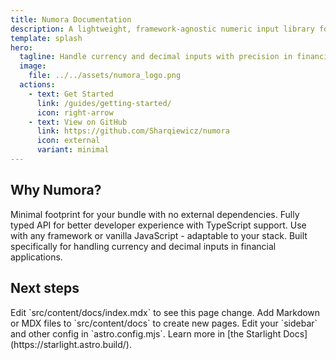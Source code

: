 ```yaml
---
title: Numora Documentation
description: A lightweight, framework-agnostic numeric input library for financial applications
template: splash
hero:
  tagline: Handle currency and decimal inputs with precision in financial/DeFi applications
  image:
    file: ../../assets/numora_logo.png
  actions:
    - text: Get Started
      link: /guides/getting-started/
      icon: right-arrow
    - text: View on GitHub
      link: https://github.com/Sharqiewicz/numora
      icon: external
      variant: minimal
---
```



## Why Numora?

<CardGrid stagger>
	<Card title="Zero Dependencies" icon="rocket">
		Minimal footprint for your bundle with no external dependencies.
	</Card>
	<Card title="Type Safety" icon="approve-check">
		Fully typed API for better developer experience with TypeScript support.
	</Card>
	<Card title="Framework Agnostic" icon="puzzle">
		Use with any framework or vanilla JavaScript - adaptable to your stack.
	</Card>
	<Card title="Financial Focus" icon="document">
		Built specifically for handling currency and decimal inputs in financial applications.
	</Card>
</CardGrid>

## Next steps

<CardGrid stagger>
	<Card title="Update content" icon="pencil">
		Edit `src/content/docs/index.mdx` to see this page change.
	</Card>
	<Card title="Add new content" icon="add-document">
		Add Markdown or MDX files to `src/content/docs` to create new pages.
	</Card>
	<Card title="Configure your site" icon="setting">
		Edit your `sidebar` and other config in `astro.config.mjs`.
	</Card>
	<Card title="Read the docs" icon="open-book">
		Learn more in [the Starlight Docs](https://starlight.astro.build/).
	</Card>
</CardGrid>
